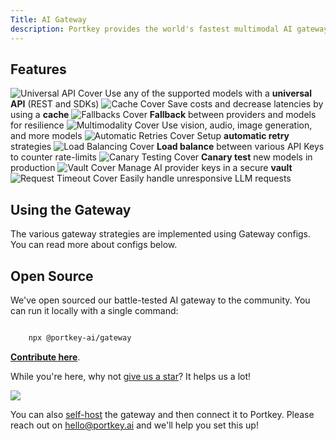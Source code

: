 ```yaml
---
Title: AI Gateway
description: Portkey provides the world's fastest multimodal AI gateway that enables working with multiple LLM providers as well as different modalities very easy. The gateway providers features to improve your app's reliability, cost efficiency and accuracy.
---
```

## Features

<CardGroup cols={3}>

  <Card title="Universal API" href="/docs/product/ai-gateway/universal-api">
    <img src="/images/product/ai-gateway/ai-1.avif" alt="Universal API Cover" />
    Use any of the supported models with a <strong>universal API</strong> (REST and SDKs)
  </Card>

  <Card title="Cache (Simple & Semantic)" href="/docs/product/ai-gateway/cache-simple-and-semantic">
    <img src="/images/product/ai-gateway/ai-2.avif" alt="Cache Cover" />
    Save costs and decrease latencies by using a <strong>cache</strong>
  </Card>

  <Card title="Fallbacks" href="/docs/product/ai-gateway/fallbacks">
    <img src="/images/product/ai-gateway/ai-3.avif" alt="Fallbacks Cover" />
    <strong>Fallback</strong> between providers and models for resilience
  </Card>

  <Card title="Multimodality" href="/docs/product/ai-gateway/multimodal-capabilities">
    <img src="/images/product/ai-gateway/ai-4.avif" alt="Multimodality Cover" />
    Use vision, audio, image generation, and more models
  </Card>

  <Card title="Automatic Retries" href="/docs/product/ai-gateway/automatic-retries">
    <img src="/images/product/ai-gateway/ai-5.avif" alt="Automatic Retries Cover" />
    Setup <strong>automatic retry</strong> strategies
  </Card>

  <Card title="Load Balancing" href="/docs/product/ai-gateway/load-balancing">
    <img src="/images/product/ai-gateway/ai-6.avif" alt="Load Balancing Cover" />
    <strong>Load balance</strong> between various API Keys to counter rate-limits
  </Card>

  <Card title="Canary Testing" href="/docs/product/ai-gateway/canary-testing">
    <img src="/images/product/ai-gateway/ai-7.avif" alt="Canary Testing Cover" />
    <strong>Canary test</strong> new models in production
  </Card>

  <Card title="Vault" href="/docs/product/ai-gateway/virtual-keys">
    <img src="/images/product/ai-gateway/ai-8.avif" alt="Vault Cover" />
    Manage AI provider keys in a secure <strong>vault</strong>
  </Card>

  <Card title="Request Timeout" href="/docs/product/ai-gateway/request-timeouts">
    <img src="/images/product/ai-gateway/ai-9.avif" alt="Request Timeout Cover" />
    Easily handle unresponsive LLM requests
  </Card>

</CardGroup>


## Using the Gateway

The various gateway strategies are implemented using Gateway configs. You can read more about configs below.

<Card title="Configs" href="/docs/product/ai-gateway/configs"/>


## Open Source

We've open sourced our battle-tested AI gateway to the community. You can run it locally with a single command:

```Bash

    npx @portkey-ai/gateway
```
[**Contribute here**](https://github.com/portkey-ai/gateway).

While you're here, why not [give us a star](https://git.new/ai-gateway-docs)? It helps us a lot!

<Frame>
  <img src="/images/product/ai-gateway/ai-10-gateway.png"/>
</Frame>

You can also [self-host](https://github.com/Portkey-AI/gateway/blob/main/docs/installation-deployments.md) the gateway and then connect it to Portkey. Please reach out on hello@portkey.ai and we'll help you set this up!
